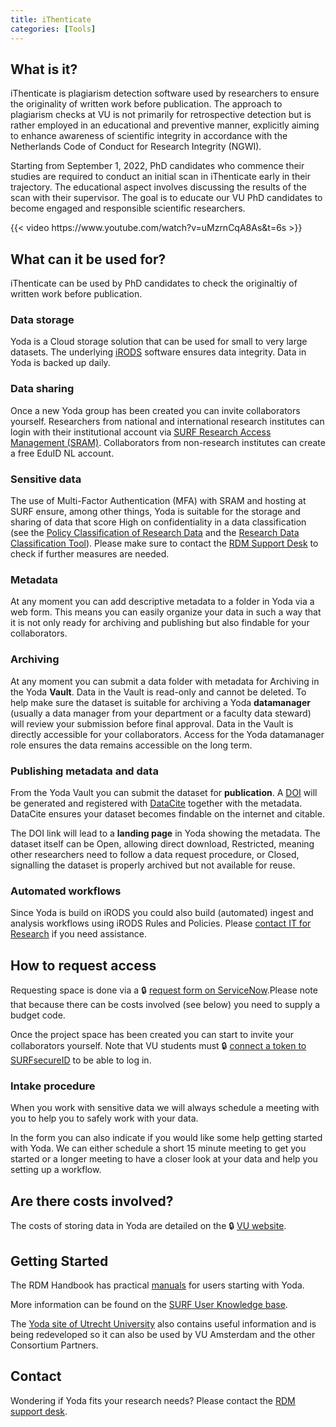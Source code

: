 ```yaml
---
title: iThenticate
categories: [Tools]
---
```


## What is it?
iThenticate is plagiarism detection software used by researchers to ensure the originality of written work before publication. The approach to plagiarism checks at VU is not primarily for retrospective detection but is rather employed in an educational and preventive manner, explicitly aiming to enhance awareness of scientific integrity in accordance with the Netherlands Code of Conduct for Research Integrity (NGWI).

Starting from September 1, 2022, PhD candidates who commence their studies are required to conduct an initial scan in iThenticate early in their trajectory. The educational aspect involves discussing the results of the scan with their supervisor. The goal is to educate our VU PhD candidates to become engaged and responsible scientific researchers. 

{{< video https://www.youtube.com/watch?v=uMzrnCqA8As&t=6s >}}

## What can it be used for?

iThenticate can be used by PhD candidates to check the originaltiy of written work before publication.

### Data storage
Yoda is a Cloud storage solution that can be used for small to very large datasets. The underlying [iRODS](https://irods.org) software ensures data integrity. Data in Yoda is backed up daily. 

### Data sharing
Once a new Yoda group has been created you can invite collaborators yourself. Researchers from national and international research institutes can login with their institutional account via [SURF Research Access Management (SRAM)](https://www.surf.nl/en/services/surf-research-access-management). Collaborators from non-research institutes can create a free EduID NL account. 

### Sensitive data
The use of Multi-Factor Authentication (MFA) with SRAM and hosting at SURF ensure, among other things, Yoda is suitable for the storage and sharing of data that score High on confidentiality in a data classification (see the [Policy Classification of Research Data](https://rdm.vu.nl/guides/policies-supporting-vision-open-science.html#policy-classification-of-research-data) and the [Research Data Classification Tool](https://vu.nl/en/research/dataclassification)). Please make sure to contact the [RDM Support Desk](rdm@vu.nl) to check if further measures are needed.

### Metadata
At any moment you can add descriptive metadata to a folder in Yoda via a web form. This means you can easily organize your data in such a way that it is not only ready for archiving and publishing but also findable for your collaborators. 

### Archiving
At any moment you can submit a data folder with metadata for Archiving in the Yoda **Vault**. Data in the Vault is read-only and cannot be deleted. To help make sure the dataset is suitable for archiving a Yoda **datamanager** (usually a data manager from your department or a faculty data steward) will review your submission before final approval. Data in the Vault is directly accessible for your collaborators. Access for the Yoda datamanager role ensures the data remains accessible on the long term.

### Publishing metadata and data
From the Yoda Vault you can submit the dataset for **publication**. A [DOI](https://www.doi.org/the-identifier/what-is-a-doi/) will be generated and registered with [DataCite](https://datacite.org/) together with the metadata. DataCite ensures your dataset becomes findable on the internet and citable.

The DOI link will lead to a **landing page** in Yoda showing the metadata. The dataset itself can be Open, allowing direct download, Restricted, meaning other researchers need to follow a data request procedure, or Closed, signalling the dataset is properly archived but not available for reuse. 

### Automated workflows
Since Yoda is build on iRODS you could also build (automated) ingest and analysis workflows using iRODS Rules and Policies. Please [contact IT for Research](mailto:itvo.it@vu.nl) if you need assistance.

## How to request access
Requesting space is done via a 🔒 [request form on ServiceNow](https://services.vu.nl/esc?id=sc_cat_item&sys_id=20436ee397c6a910e553359fe153aff1).Please note that because there can be costs involved (see below) you need to supply a budget code.

Once the project space has been created you can start to invite your collaborators yourself. Note that VU students must 🔒 [connect a token to SURFsecureID](https://services.vu.nl/kb_view.do?sysparm_article=KB0011809) to be able to log in.

### Intake procedure
When you work with sensitive data we will always schedule a meeting with you to help you to safely work with your data.

In the form you can also indicate if you would like some help getting started with Yoda. We can either schedule a short
15 minute meeting to get you started or a longer meeting to have a closer look at your data and help you setting up a workflow.

## Are there costs involved?
The costs of storing data in Yoda are detailed on the 🔒 [VU website](https://vu.nl/en/employee/research-data-support/research-archiving-storage-cost-model). 

## Getting Started
The RDM Handbook has practical [manuals](/manuals/yoda/index.qmd) for users starting with Yoda.

More information can be found on the [SURF User Knowledge base](https://servicedesk.surf.nl/wiki/display/WIKI/Yoda+Hosting).

The [Yoda site of Utrecht University](https://www.uu.nl/en/research/Yoda) also contains useful information and is being redeveloped so it can also be used by VU Amsterdam and the other Consortium Partners.

## Contact
Wondering if Yoda fits your research needs? Please contact the [RDM support desk](mailto:rdm@vu.nl).
